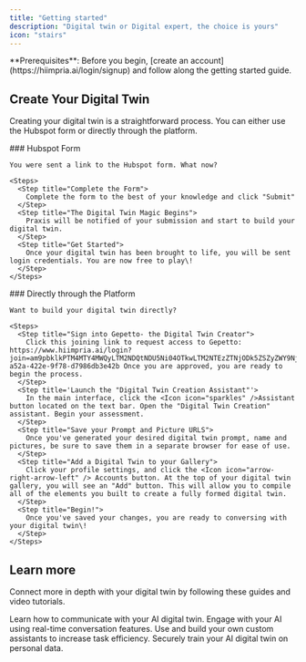 ```yaml
---
title: "Getting started"
description: "Digital twin or Digital expert, the choice is yours"
icon: "stairs"
---
```


<Note>
  **Prerequisites**: Before you begin, [create an account](https://hiimpria.ai/login/signup) and follow along the getting started guide.
</Note>

## Create Your Digital Twin

Creating your digital twin is a straightforward process. You can either use the Hubspot form or directly through the platform.

<AccordionGroup>
  <Accordion title="Form Submission" icon="envelope-open-text">
    ### Hubspot Form

    You were sent a link to the Hubspot form. What now?

    <Steps>
      <Step title="Complete the Form">
        Complete the form to the best of your knowledge and click "Submit"
      </Step>
      <Step title="The Digital Twin Magic Begins">
        Praxis will be notified of your submission and start to build your digital twin.
      </Step>
      <Step title="Get Started">
        Once your digital twin has been brought to life, you will be sent login credentials. You are now free to play\!
      </Step>
    </Steps>
  </Accordion>
  <Accordion title="Signup" icon="right-to-bracket">
    ### Directly through the Platform

    Want to build your digital twin directly?

    <Steps>
      <Step title="Sign into Gepetto- the Digital Twin Creator">
        Click this joining link to request access to Gepetto: https://www.hiimpria.ai/login?join=am9pbklkPTM4MTY4MWQyLTM2NDQtNDU5Ni04OTkwLTM2NTEzZTNjODk5ZSZyZWY9NjU2ZWFiNjg2Yzc2ZTIwMDQ4NmZmOTJl&brandingId=6992a46d-a52a-422e-9f78-d7986db3e42b Once you are approved, you are ready to begin the process.
      </Step>
      <Step title='Launch the "Digital Twin Creation Assistant"'>
        In the main interface, click the <Icon icon="sparkles" />Assistant button located on the text bar. Open the "Digital Twin Creation" assistant. Begin your assessment.
      </Step>
      <Step title="Save your Prompt and Picture URLS">
        Once you've generated your desired digital twin prompt, name and pictures, be sure to save them in a separate browser for ease of use.
      </Step>
      <Step title="Add a Digital Twin to your Gallery">
        Click your profile settings, and click the <Icon icon="arrow-right-arrow-left" /> Accounts button. At the top of your digital twin gallery, you will see an "Add" button. This will allow you to compile all of the elements you built to create a fully formed digital twin.
      </Step>
      <Step title="Begin!">
        Once you've saved your changes, you are ready to conversing with your digital twin\!
      </Step>
    </Steps>
  </Accordion>
</AccordionGroup>

## Learn more

Connect more in depth with your digital twin by following these guides and video tutorials.

<Columns cols={2}>
  <Card title="Interacting with your Digital Twin" icon="pen-to-square" href="guides/interface/input-responses">
    Learn how to communicate with your AI digital twin.
  </Card>
  <Card title="Real-Time Conversation Mode" icon="waveform-lines" href="guides/interface/convo-speech">
    Engage with your AI using real-time conversation features.
  </Card>
  <Card title="Personal Assistants" icon="sparkles" href="guides/user/assistants-personalization/assistants">
    Use and build your own custom assistants to increase task efficiency.
  </Card>
  <Card title="IP Vault" icon="paperclip" href="guides/user/files-documents/ipvault">
    Securely train your AI digital twin on personal data.
  </Card>
</Columns>